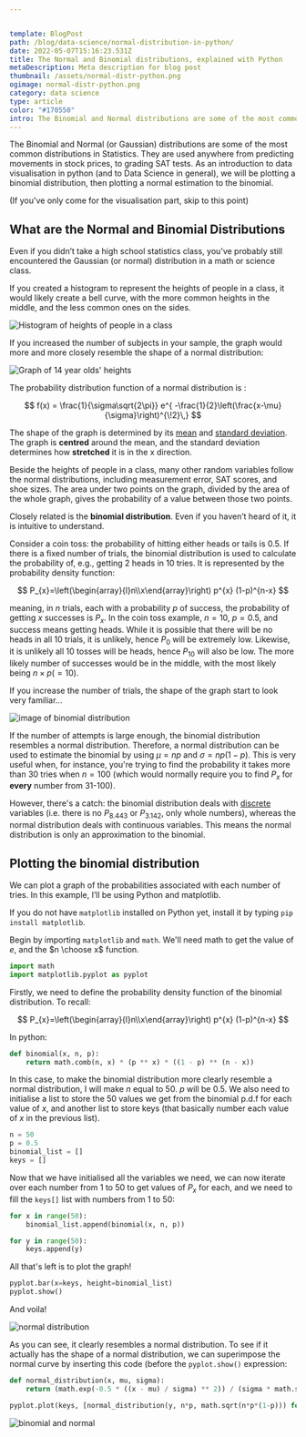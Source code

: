 ```yaml
---


template: BlogPost
path: /blog/data-science/normal-distribution-in-python/
date: 2022-05-07T15:16:23.531Z
title: The Normal and Binomial distributions, explained with Python
metaDescription: Meta description for blog post
thumbnail: /assets/normal-distr-python.png
ogimage: normal-distr-python.png
category: data science
type: article
color: "#170550"
intro: The Binomial and Normal distributions are some of the most common distributions in Statistics
---
```



The Binomial and Normal (or Gaussian) distributions are some of the most common distributions in Statistics. They are used anywhere from predicting movements in stock prices, to grading SAT tests. As an introduction to data visualisation in python (and to Data Science in general), we will be plotting a binomial distribution, then plotting a normal estimation to the binomial.

(If you've only come for the visualisation part, skip to this point)

## What are the Normal and Binomial Distributions

Even if you didn’t take a high school statistics class, you’ve probably still encountered the Gaussian (or normal) distribution in a math or science class.

If you created a histogram to represent the heights of people in a class, it would likely create a bell curve, with the more common heights in the middle, and the less common ones on the sides.

![Histogram of heights of people in a class](https://d1hj4to4g9ba46.cloudfront.net/questions/460828.PNG "Source: toppr.com")

If you increased the number of subjects in your sample, the graph would more and more closely resemble the shape of a normal distribution:

![Graph of 14 year olds' heights](https://i0.wp.com/statisticsbyjim.com/wp-content/uploads/2018/04/probability_distribution_heights.png?w=576&ssl=1 "Source: statisticsbyjim.com")

The probability distribution function of a normal distribution is :

$$
f(x) = \frac{1}{\sigma\sqrt{2\pi}}
e^{ -\frac{1}{2}\left(\frac{x-\mu}{\sigma}\right)^{\!2}\,}
$$

The shape of the graph is determined by its [mean](https://en.wikipedia.org/wiki/Mean) and [standard deviation](https://en.wikipedia.org/wiki/Standard_deviation). The graph is **centred** around the mean, and the standard deviation determines how **stretched** it is in the x direction.

Beside the heights of people in a class, many other random variables follow the normal distributions, including measurement error, SAT scores, and shoe sizes. The area under two points on the graph, divided by the area of the whole graph, gives the probability of a value between those two points.

Closely related is the **binomial distribution**. Even if you haven’t heard of it, it is intuitive to understand.

Consider a coin toss: the probability of hitting either heads or tails is 0.5. If there is a fixed number of trials, the binomial distribution is used to calculate the probability of, e.g., getting 2 heads in 10 tries. It is represented by the probability density function:

$$
P_{x}=\left(\begin{array}{l}n\\x\end{array}\right) p^{x} (1-p)^{n-x}
$$

meaning, in $n$ trials, each with a probability $p$ of success, the probability of getting $x$ successes is $P_{x}$. In the coin toss example, $n=10$, $p=0.5$, and success means getting heads. While it is possible that there will be no heads in all 10 trials, it is unlikely, hence $P_{0}$ will be extremely low. Likewise, it is unlikely all 10 tosses will be heads, hence $P_{10}$ will also be low. The more likely number of successes would be in the middle, with the most likely being $n\times p (=10)$.

If you increase the number of trials, the shape of the graph start to look very familiar...

![image of binomial distribution](https://www.inchcalculator.com/wp-content/uploads/2021/11/binomial-distribution.png "Source: inchcalculator.com")

If the number of attempts is large enough, the binomial distribution resembles a normal distribution. Therefore, a normal distribution can be used to estimate the binomial by using $\mu=np$ and $\sigma=np(1-p)$. This is very useful when, for instance, you're trying to find the probability it takes more than 30 tries when $n=100$ (which would normally require you to find $P_{x}$ for **every** number from 31-100).

However, there's a catch: the binomial distribution deals with [discrete](https://www.g2.com/articles/discrete-vs-continuous-data) variables (i.e. there is no $P_{8.443}$ or $P_{3.142}$, only whole numbers), whereas the normal distribution deals with continuous variables. This means the normal distribution is only an approximation to the binomial.

## Plotting the binomial distribution

We can plot a graph of the probabilities associated with each number of tries. In this example, I’ll be using Python and matplotlib.

If you do not have `matplotlib` installed on Python yet, install it by typing `pip install matplotlib`.

Begin by importing `matplotlib` and `math`. We'll need math to get the value of $e$, and the $n \choose x$ function.

```python
import math
import matplotlib.pyplot as pyplot
```

Firstly, we need to define the probability density function of the binomial distribution. To recall:

$$
P_{x}=\left(\begin{array}{l}n\\x\end{array}\right) p^{x} (1-p)^{n-x}
$$

In python:

```python
def binomial(x, n, p):
    return math.comb(n, x) * (p ** x) * ((1 - p) ** (n - x))
```

In this case, to make the binomial distribution more clearly resemble a normal distribution, I will make $n$ equal to $50$. $p$ will be 0.5. We also need to initialise a list to store the 50 values we get from the binomial p.d.f for each value of $x$, and another list to store keys (that basically number each value of $x$ in the previous list).

```python
n = 50
p = 0.5
binomial_list = []
keys = []
```

Now that we have initialised all the variables we need, we can now iterate over each number from $1$ to $50$ to get values of $P_{x}$ for each, and we need to fill the `keys[]` list with numbers from $1$ to $50$:

```python
for x in range(50):
    binomial_list.append(binomial(x, n, p))

for y in range(50):
    keys.append(y)
```

All that's left is to plot the graph!

```python
pyplot.bar(x=keys, height=binomial_list)
pyplot.show()

```

And voila!

![normal distribution](https://i.ibb.co/BThQyS1/Figure-1.png)

As you can see, it clearly resembles a normal distribution. To see if it actually has the shape of a normal distribution, we can superimpose the normal curve by inserting this code (before the `pyplot.show()` expression:

```python
def normal_distribution(x, mu, sigma):
    return (math.exp(-0.5 * ((x - mu) / sigma) ** 2)) / (sigma * math.sqrt(2 * math.pi))

pyplot.plot(keys, [normal_distribution(y, n*p, math.sqrt(n*p*(1-p))) for y in range(50)])
```

![binomial and normal](https://i.ibb.co/RDyzWsB/Figure-1.png)